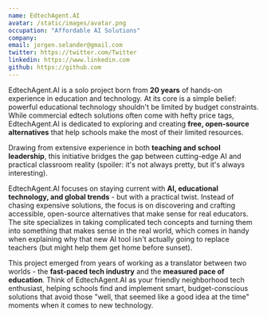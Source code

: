```yaml
---
name: EdtechAgent.AI
avatar: /static/images/avatar.png
occupation: "Affordable AI Solutions"
company:
email: jorgen.selander@gmail.com
twitter: https://twitter.com/Twitter
linkedin: https://www.linkedin.com
github: https://github.com
---
```



EdtechAgent.AI is a solo project born from **20 years** of hands-on experience in education and technology. At its core is a simple belief: powerful educational technology shouldn't be limited by budget constraints. While commercial edtech solutions often come with hefty price tags, EdtechAgent.AI is dedicated to exploring and creating **free, open-source alternatives** that help schools make the most of their limited resources.

Drawing from extensive experience in both **teaching and school leadership**, this initiative bridges the gap between cutting-edge AI and practical classroom reality (spoiler: it's not always pretty, but it's always interesting).

EdtechAgent.AI focuses on staying current with **AI, educational technology, and global trends** - but with a practical twist. Instead of chasing expensive solutions, the focus is on discovering and crafting accessible, open-source alternatives that make sense for real educators. The site specializes in taking complicated tech concepts and turning them into something that makes sense in the real world, which comes in handy when explaining why that new AI tool isn't actually going to replace teachers (but might help them get home before sunset).

This project emerged from years of working as a translator between two worlds - the **fast-paced tech industry** and the **measured pace of education**. Think of EdtechAgent.AI as your friendly neighborhood tech enthusiast, helping schools find and implement smart, budget-conscious solutions that avoid those "well, that seemed like a good idea at the time" moments when it comes to new technology.